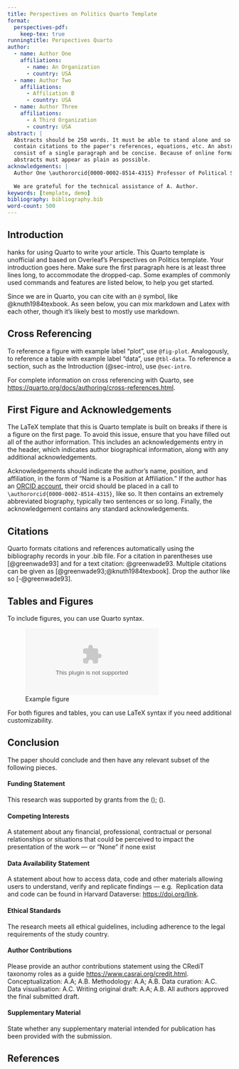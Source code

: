 ```yaml
---
title: Perspectives on Politics Quarto Template
format:
  perspectives-pdf:
    keep-tex: true  
runningtitle: Perspectives Quarto
author:
  - name: Author One
    affiliations:
      - name: An Organization
      - country: USA
  - name: Author Two
    affiliations:
      - Affiliation B
      - country: USA
  - name: Author Three
    affiliations:
      - A Third Organization
      - country: USA
abstract: |
  Abstracts should be 250 words. It must be able to stand alone and so cannot 
  contain citations to the paper's references, equations, etc. An abstract must 
  consist of a single paragraph and be concise. Because of online formatting, 
  abstracts must appear as plain as possible.
acknowledgements: |
  Author One \authororcid{0000-0002-8514-4315} Professor of Political Science at An Organization. Her research targets the intersection of politics and belonging in relation to immigrant integration issues and national identity, from the point of view of minorities and majorities alike.
  
  We are grateful for the technical assistance of A. Author.
keywords: [template, demo]
bibliography: bibliography.bib
word-count: 500
---
```


## Introduction {#sec-intro}

\dropcap{T}hanks for using Quarto to write your article. This Quarto template is unofficial and based on Overleaf's Perspectives on Politics template. Your introduction goes here. Make sure the first paragraph here is at least three lines long, to accommodate the dropped-cap. Some examples of commonly used commands and features are listed below, to help you get started.

Since we are in Quarto, you can cite with an `@` symbol, like @knuth1984texbook. As seen below, you can mix markdown and Latex with each other, though it's likely best to mostly use markdown.

## Cross Referencing

To reference a figure with example label "plot", use `@fig-plot`. 
Analogously, to reference a table with example label "data", use `@tbl-data`.
To reference a section, such as the Introduction (@sec-intro), use `@sec-intro`.

For complete information on cross referencing with Quarto, see <https://quarto.org/docs/authoring/cross-references.html>.

## First Figure and Acknowledgements

The LaTeX template that this is Quarto template is built on breaks if there is a figure on the first page.
To avoid this issue, ensure that you have filled out all of the author information.
This includes an acknowledgements entry in the header, which indicates author biographical information, along with any additional acknowledgements.

Acknowledgements should indicate the author's name, position, and affiliation, in the form of "Name is a Position at Affiliation." If the author has an [ORCID account](https://orcid.org/), their orcid should be placed in a call to `\authororcid{0000-0002-8514-4315}`, like so.
It then contains an extremely abbreviated biography, typically two sentences or so long.
Finally, the acknowledgement contains any standard acknowledgements. 


## Citations

Quarto formats citations and references automatically using the bibliography records in your .bib file. For a citation in parentheses use [@greenwade93] and for a text citation: @greenwade93. Multiple citations can be given as [@greenwade93;@knuth1984texbook]. Drop the author like so [-@greenwade93].


## Tables and Figures

To include figures, you can use Quarto syntax.

![Example figure](sample-fig.eps){#fig-plot}

For both figures and tables, you can use LaTeX syntax if you need additional customizability. 

## Conclusion

The paper should conclude and then have any relevant subset of the following pieces.

#### Funding Statement
This research was supported by grants from the <funder-name><doi>(<award ID>); <funder-name><doi>(<award ID>).

#### Competing Interests
A statement about any financial, professional, contractual or personal relationships or situations that could be perceived to impact the presentation of the work --- or "None" if none exist

#### Data Availability Statement
A statement about how to access data, code and other materials allowing users to understand, verify and replicate findings --- e.g. 
Replication data and code can be found in Harvard Dataverse: <https://doi.org/link>.

#### Ethical Standards
The research meets all ethical guidelines, including adherence to the legal requirements of the study country.

#### Author Contributions
Please provide an author contributions statement using the CRediT taxonomy roles as a guide <https://www.casrai.org/credit.html>. 
Conceptualization: A.A; A.B. 
Methodology: A.A; A.B. 
Data curation: A.C. 
Data visualisation: A.C. 
Writing original draft: A.A; A.B. 
All authors approved the final submitted draft.

#### Supplementary Material
State whether any supplementary material intended for publication has been provided with the submission.

## References
<!-- the pattern below controls the placement of the references -->
:::{#refs}
:::
